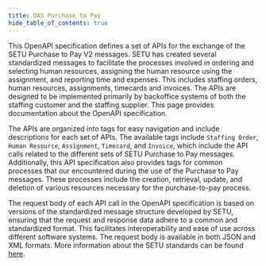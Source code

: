 ```yaml
---
title: OAS Purchase to Pay
hide_table_of_contents: true
---
```


This OpenAPI specification defines a set of APIs for the exchange of the SETU Purchase to Pay V2 messages. SETU has created several standardized messages to facilitate the processes involved in ordering and selecting human resources, assigning the human resource using the assignment, and reporting time and expenses. This includes staffing orders, human resources, assignments, timecards and invoices. The APIs are designed to be implemented primarily by backoffice systems of both the staffing customer and the staffing supplier. This page provides documentation about the OpenAPI specification.

The APIs are organized into tags for easy navigation and include descriptions for each set of APIs. The available tags include `Staffing Order`, `Human Resource`, `Assignment`, `Timecard`, and `Invoice`, which include the API calls related to the different sets of SETU Purchase to Pay messages. Additionally, this API specification also provides tags for common processes that our encountered during the use of the Purchase to Pay messages. These processes include the creation, retrieval, update, and deletion of various resources necessary for the purchase-to-pay process.

The request body of each API call in the OpenAPI specification is based on versions of the standardized message structure developed by SETU, ensuring that the request and response data adhere to a common and standardized format. This facilitates interoperability and ease of use across different software systems. The request body is available in both JSON and XML formats. More information about the SETU standards can be found [here](https://setu.semantic-treehouse.nl/#/Projects).




<ApiDocMdx id="purchase-to-pay-api" />
